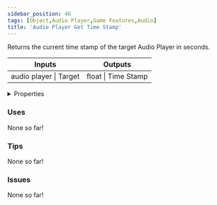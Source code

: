 ```yaml
---
sidebar_position: 46
tags: [Object,Audio Player,Game Features,Audio]
title: 'Audio Player Get Time Stamp'
---
```


Returns the current time stamp of the target Audio Player in seconds.



<IChip uuid="61e8293d-5d5a-4dbc-9505-0a13faf8b4cc"/>

<table><thead><tr><th>Inputs</th><th>Outputs</th></tr></thead><tbody><tr><td>audio player | Target</td><td>float | Time Stamp</td></tr></tbody></table>

<details>
  <summary>Properties</summary>
  <div>
    <div>
    <table>
      <tbody>
        <tr>
          <td>Is beta required?</td>
          <td>No</td>
        </tr>
        <tr>
          <td>Is chip a trolling risk?</td>
          <td>No</td>
        </tr>
        <tr>
          <td>Is chip a role assignment risk?</td>
          <td>No</td>
        </tr>
        <tr>
          <td>Chip UUID</td>
          <td>61e8293d-5d5a-4dbc-9505-0a13faf8b4cc</td>
        </tr>
        <tr>
          <td>Room availability</td>
          <td>Available everywhere</td>
        </tr>
      </tbody>
    </table>
    </div>
  </div>
</details>

### Uses

None so far!

### Tips

None so far!

### Issues

None so far!